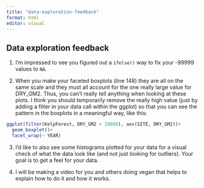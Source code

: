 ```yaml
---
title: "data-exploration-feedback"
format: html
editor: visual
---
```


## Data exploration feedback

1.  I'm impressed to see you figured out a `ifelse()` way to fix your -99999 values to `NA`.

2.  When you make your faceted boxplots (line 148) they are all on the same scale and they must all account for the one really large value for DRY_GM2. Thus, you can't really tell anything when looking at these plots. I think you should temporarily remove the really high value (just by adding a filter in your data call within the ggplot) so that you can see the pattern in the boxplots in a meaningful way, like this:

```r
ggplot(filter(KelpForest, DRY_GM2 < 20000), aes(SITE, DRY_GM2))+
  geom_boxplot()+
  facet_wrap(~ YEAR)
```

3.  I'd like to also see some histograms plotted for your data for a visual check of what the data look like (and not just looking for outliers). Your goal is to get a feel for your data.

4.  I will be making a video for you and others doing vegan that helps to explain how to do it and how it works.
